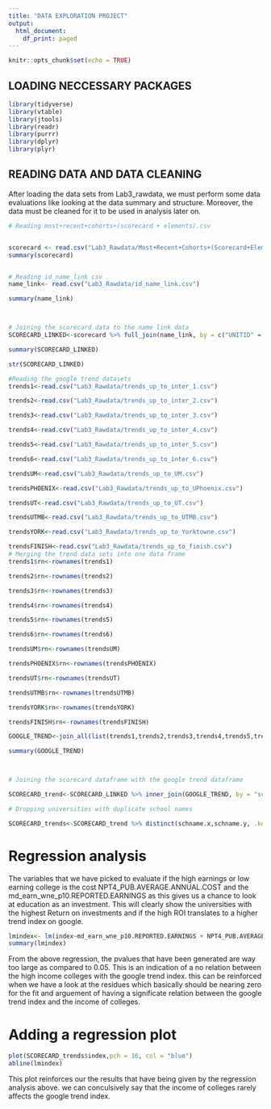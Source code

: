 ```yaml
---
title: "DATA EXPLORATION PROJECT"
output:
  html_document:
    df_print: paged
---
```


```r
knitr::opts_chunk$set(echo = TRUE)
```

## LOADING NECCESSARY PACKAGES

```r
library(tidyverse)
library(vtable)
library(jtools)
library(readr)
library(purrr)
library(dplyr)
library(plyr)


```


## READING DATA AND DATA CLEANING

After loading the data sets from Lab3_rawdata, we must perform some data evaluations like looking at the data summary and structure. Moreover, the data must be cleaned for it to be used in analysis later on.

```r
# Reading most+recent+cohorts+(scorecard + elements).csv


scorecard <- read.csv("Lab3_Rawdata/Most+Recent+Cohorts+(Scorecard+Elements).csv")
summary(scorecard)


# Reading id_name_link csv
name_link<- read.csv("Lab3_Rawdata/id_name_link.csv")

summary(name_link)



# Joining the scorecard data to the name link data
SCORECARD_LINKED<-scorecard %>% full_join(name_link, by = c("UNITID" = "unitid"),keep=TRUE)

summary(SCORECARD_LINKED)

str(SCORECARD_LINKED)

#Reading the google trend datasets
trends1<-read.csv("Lab3_Rawdata/trends_up_to_inter_1.csv")

trends2<-read.csv("Lab3_Rawdata/trends_up_to_inter_2.csv")

trends3<-read.csv("Lab3_Rawdata/trends_up_to_inter_3.csv")

trends4<-read.csv("Lab3_Rawdata/trends_up_to_inter_4.csv")

trends5<-read.csv("Lab3_Rawdata/trends_up_to_inter_5.csv")

trends6<-read.csv("Lab3_Rawdata/trends_up_to_inter_6.csv")

trendsUM<-read.csv("Lab3_Rawdata/trends_up_to_UM.csv")

trendsPHOENIX<-read.csv("Lab3_Rawdata/trends_up_to_UPhoenix.csv")

trendsUT<-read.csv("Lab3_Rawdata/trends_up_to_UT.csv")

trendsUTMB<-read.csv("Lab3_Rawdata/trends_up_to_UTMB.csv")

trendsYORK<-read.csv("Lab3_Rawdata/trends_up_to_Yorktowne.csv")

trendsFINISH<-read.csv("Lab3_Rawdata/trends_up_to_finish.csv")
# Merging the trend data sets into one data frame
trends1$rn<-rownames(trends1)

trends2$rn<-rownames(trends2)

trends3$rn<-rownames(trends3)

trends4$rn<-rownames(trends4)

trends5$rn<-rownames(trends5)

trends6$rn<-rownames(trends6)

trendsUM$rn<-rownames(trendsUM)

trendsPHOENIX$rn<-rownames(trendsPHOENIX)

trendsUT$rn<-rownames(trendsUT)

trendsUTMB$rn<-rownames(trendsUTMB)

trendsYORK$rn<-rownames(trendsYORK)

trendsFINISH$rn<-rownames(trendsFINISH)

GOOGLE_TREND<-join_all(list(trends1,trends2,trends3,trends4,trends5,trends6,trendsUM,trendsPHOENIX,trendsUTMB,trendsYORK,trendsFINISH),by="rn",type="full")

summary(GOOGLE_TREND)



# Joining the scorecard dataframe with the google trend dataframe

SCORECARD_trend<-SCORECARD_LINKED %>% inner_join(GOOGLE_TREND, by = "schname",keep=TRUE)

# Dropping universities with duplicate school names

SCORECARD_trends<-SCORECARD_trend %>% distinct(schname.x,schname.y, .keep_all = TRUE)

```


# Regression analysis

The variables that we have picked to evaluate if the high earnings or low earning college is the cost NPT4_PUB.AVERAGE.ANNUAL.COST and the md_earn_wne_p10.REPORTED.EARNINGS as this gives us a chance to look at education as an investment. This will clearly show the universities with the highest Return on investments and if the high ROI translates to a higher trend index on google.


```r
lmindex<- lm(index~md_earn_wne_p10.REPORTED.EARNINGS + NPT4_PUB.AVERAGE.ANNUAL.COST,data = SCORECARD_trends)
summary(lmindex)
```

From the above regression, the pvalues that have been generated are way too large as compared to 0.05. This is an indication of a no relation between the high income colleges with the google trend index.
this can be reinforced when we have a look at the residues which basically should be nearing zero for the fit and arguement of having a significate relation between the google trend index and the income of colleges.



# Adding a regression plot 

```r
plot(SCORECARD_trends$index,pch = 16, col = "blue")
abline(lmindex)

```

This plot reinforces our the results that have being given by the regression analysis above. we can conculsively say that the income of colleges rarely affects the google trend index.


